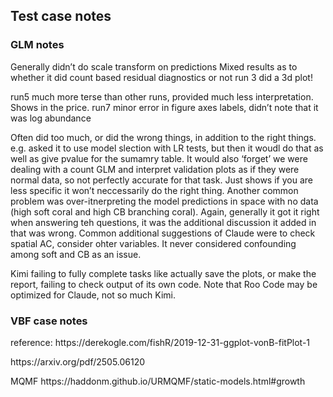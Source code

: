 
## Test case notes

### GLM notes

Generally didn't do scale transform on predictions Mixed results as to whether it did count based residual diagnostics or not run 3 did a 3d plot!

run5 much more terse than other runs, provided much less interpretation. Shows in the price. run7 minor error in figure axes labels, didn't note that it was log abundance

Often did too much, or did the wrong things, in addition to the right things. e.g. asked it to use model slection with LR tests, but then it woudl do that as well as give pvalue for the sumamry table. 
It would also 'forget' we were dealing with a count GLM and interpret validation plots as if they were normal data, so not perfectly accurate for that task. Just shows if you are less specific it won't neccessarily do the right thing. Another common problem was over-itnerpreting the model predictions in space with no data (high soft coral and high CB branching coral). Again, generally it got it right when answering teh questions, it was the additional discussion it added in that was wrong. 
Common additional suggestions of Claude were to check spatial AC, consider ohter variables. It never considered confounding among soft and CB as an issue. 

Kimi failing to fully complete tasks like actually save the plots, or make the report, failing to check output of its own code. Note that Roo Code may be optimized for Claude, not so much Kimi. 

### VBF case notes

reference: https://derekogle.com/fishR/2019-12-31-ggplot-vonB-fitPlot-1

https://arxiv.org/pdf/2505.06120

MQMF https://haddonm.github.io/URMQMF/static-models.html#growth